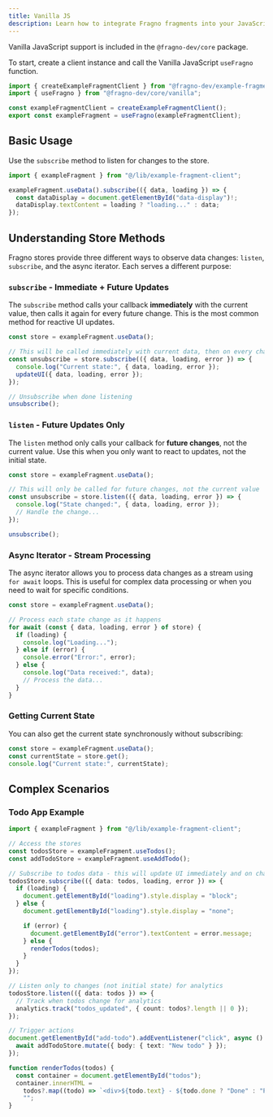 ```yaml
---
title: Vanilla JS
description: Learn how to integrate Fragno fragments into your JavaScript frontend
---
```


Vanilla JavaScript support is included in the `@fragno-dev/core` package.

To start, create a client instance and call the Vanilla JavaScript `useFragno` function.

```typescript title="lib/example-fragment-client.ts"
import { createExampleFragmentClient } from "@fragno-dev/example-fragment";
import { useFragno } from "@fragno-dev/core/vanilla";

const exampleFragmentClient = createExampleFragmentClient();
export const exampleFragment = useFragno(exampleFragmentClient);
```

## Basic Usage

Use the `subscribe` method to listen for changes to the store.

```typescript title="main.ts"
import { exampleFragment } from "@/lib/example-fragment-client";

exampleFragment.useData().subscribe(({ data, loading }) => {
  const dataDisplay = document.getElementById("data-display")!;
  dataDisplay.textContent = loading ? "loading..." : data;
});
```

## Understanding Store Methods

Fragno stores provide three different ways to observe data changes: `listen`, `subscribe`, and the
async iterator. Each serves a different purpose:

### `subscribe` - Immediate + Future Updates

The `subscribe` method calls your callback **immediately** with the current value, then calls it
again for every future change. This is the most common method for reactive UI updates.

```typescript
const store = exampleFragment.useData();

// This will be called immediately with current data, then on every change
const unsubscribe = store.subscribe(({ data, loading, error }) => {
  console.log("Current state:", { data, loading, error });
  updateUI({ data, loading, error });
});

// Unsubscribe when done listening
unsubscribe();
```

### `listen` - Future Updates Only

The `listen` method only calls your callback for **future changes**, not the current value. Use this
when you only want to react to updates, not the initial state.

```typescript
const store = exampleFragment.useData();

// This will only be called for future changes, not the current value
const unsubscribe = store.listen(({ data, loading, error }) => {
  console.log("State changed:", { data, loading, error });
  // Handle the change...
});

unsubscribe();
```

### Async Iterator - Stream Processing

The async iterator allows you to process data changes as a stream using `for await` loops. This is
useful for complex data processing or when you need to wait for specific conditions.

```typescript
const store = exampleFragment.useData();

// Process each state change as it happens
for await (const { data, loading, error } of store) {
  if (loading) {
    console.log("Loading...");
  } else if (error) {
    console.error("Error:", error);
  } else {
    console.log("Data received:", data);
    // Process the data...
  }
}
```

### Getting Current State

You can also get the current state synchronously without subscribing:

```typescript
const store = exampleFragment.useData();
const currentState = store.get();
console.log("Current state:", currentState);
```

## Complex Scenarios

### Todo App Example

```typescript title="main.js"
import { exampleFragment } from "@/lib/example-fragment-client";

// Access the stores
const todosStore = exampleFragment.useTodos();
const addTodoStore = exampleFragment.useAddTodo();

// Subscribe to todos data - this will update UI immediately and on changes
todosStore.subscribe(({ data: todos, loading, error }) => {
  if (loading) {
    document.getElementById("loading").style.display = "block";
  } else {
    document.getElementById("loading").style.display = "none";

    if (error) {
      document.getElementById("error").textContent = error.message;
    } else {
      renderTodos(todos);
    }
  }
});

// Listen only to changes (not initial state) for analytics
todosStore.listen(({ data: todos }) => {
  // Track when todos change for analytics
  analytics.track("todos_updated", { count: todos?.length || 0 });
});

// Trigger actions
document.getElementById("add-todo").addEventListener("click", async () => {
  await addTodoStore.mutate({ body: { text: "New todo" } });
});

function renderTodos(todos) {
  const container = document.getElementById("todos");
  container.innerHTML =
    todos?.map((todo) => `<div>${todo.text} - ${todo.done ? "Done" : "Pending"}</div>`).join("") ||
    "";
}
```
